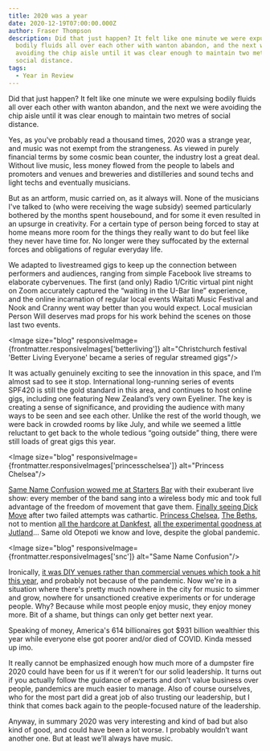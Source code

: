 ```yaml
---
title: 2020 was a year
date: 2020-12-19T07:00:00.000Z
author: Fraser Thompson
description: Did that just happen? It felt like one minute we were expulsing
  bodily fluids all over each other with wanton abandon, and the next we were
  avoiding the chip aisle until it was clear enough to maintain two metres of
  social distance.
tags:
  - Year in Review
---
```



Did that just happen? It felt like one minute we were expulsing bodily fluids all over each other with wanton abandon, and the next we were avoiding the chip aisle until it was clear enough to maintain two metres of social distance.

Yes, as you've probably read a thousand times, 2020 was a strange year, and music was not exempt from the strangeness. As viewed in purely financial terms by some cosmic bean counter, the industry lost a great deal. Without live music, less money flowed from the people to labels and promoters and venues and breweries and distilleries and sound techs and light techs and eventually musicians.

But as an artform, music carried on, as it always will. None of the musicians I've talked to (who were receiving the wage subsidy) seemed particularly bothered by the months spent housebound, and for some it even resulted in an upsurge in creativity. For a certain type of person being forced to stay at home means more room for the things they really want to do but feel like they never have time for. No longer were they suffocated by the external forces and obligations of regular everyday life.

We adapted to livestreamed gigs to keep up the connection between performers and audiences, ranging from simple Facebook live streams to elaborate cybervenues. The first (and only) Radio 1/Critic virtual pint night on Zoom accurately captured the “waiting in the U-Bar line” experience, and the online incarnation of regular local events Waitati Music Festival and Nook and Cranny went way better than you would expect. Local musician Person Will deserves mad props for his work behind the scenes on those last two events.

<Image size="blog" responsiveImage={frontmatter.responsiveImages['betterliving']} alt="Christchurch festival 'Better Living Everyone' became a series of regular streamed gigs"/>

It was actually genuinely exciting to see the innovation in this space, and I’m almost sad to see it stop. International long-running series of events SPF420 is still the gold standard in this area, and continues to host online gigs, including one featuring New Zealand’s very own Eyeliner. The key is creating a sense of significance, and providing the audience with many ways to be seen and see each other.
Unlike the rest of the world though, we were back in crowded rooms by like July, and while we seemed a little reluctant to get back to the whole tedious “going outside” thing, there were still loads of great gigs this year.

<Image size="blog" responsiveImage={frontmatter.responsiveImages['princesschelsea']} alt="Princess Chelsea"/>

[Same Name Confusion wowed me at Starters Bar](</gigs/same-name-confusion-esp-(telepathy)-tour/>) with their exuberant live show: every member of the band sang into a wireless body mic and took full advantage of the freedom of movement that gave them. [Finally seeing Dick Move](/gigs/dick-move-album-release/) after two failed attempts was cathartic. [Princess Chelsea](/gigs/princess-chelsea-homecoming-nz-tour/), [The Beths](/gigs/jump-rope-gazers-tour/), not to mention [all the hardcore at Dankfest](/gigs/dankfest-2020-day-1/), [all the experimental goodness at Jutland](/venues/jutland_street/)… Same old Otepoti we know and love, despite the global pandemic.

<Image size="blog" responsiveImage={frontmatter.responsiveImages['snc']} alt="Same Name Confusion"/>

Ironically, [it was DIY venues rather than commercial venues which took a hit this year](/blog/“music_has_to_go_somewhere”_the_attic_and_the_value_of_practice_spaces/), and probably not because of the pandemic. Now we're in a situation where there's pretty much nowhere in the city for music to simmer and grow, nowhere for unsanctioned creative experiments or for underage people. Why? Because while most people enjoy music, they enjoy money more. Bit of a shame, but things can only get better next year.

Speaking of money, America's 614 billionaires got \$931 billion wealthier this year while everyone else got poorer and/or died of COVID. Kinda messed up imo.

It really cannot be emphasized enough how much more of a dumpster fire 2020 could have been for us if it weren’t for our solid leadership. It turns out if you actually follow the guidance of experts and don’t value business over people, pandemics are much easier to manage. Also of course ourselves, who for the most part did a great job of also trusting our leadership, but I think that comes back again to the people-focused nature of the leadership.

Anyway, in summary 2020 was very interesting and kind of bad but also kind of good, and could have been a lot worse. I probably wouldn’t want another one. But at least we’ll always have music.

